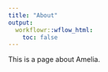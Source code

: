 ```yaml
---
title: "About"
output:
  workflowr::wflow_html:
    toc: false
---
```


This is a page about Amelia.
